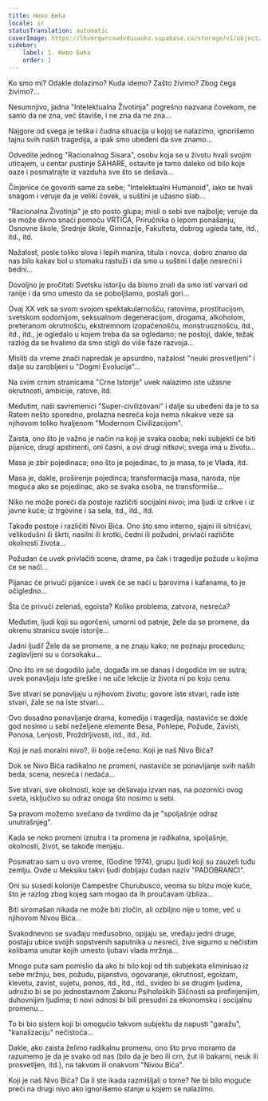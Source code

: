 ```yaml
---
title: Ниво Бића
locale: sr
statusTranslation: automatic
coverImage: https://lhvmrqwrcowdvduuaukz.supabase.co/storage/v1/object/public/strapi-uploads/small_cover-tratado-de-psicologia-revolucionaria.webp-5e15e1cec4e0ebebcde5d7fc7565d8fd.webp
sidebar:
    label: 1. Ниво Бића
    order: 1
---
```

Ko smo mi? Odakle dolazimo? Kuda idemo? Zašto živimo? Zbog čega živimo?...

Nesumnjivo, jadna "Intelektualna Životinja" pogrešno nazvana čovekom, ne samo da ne zna, već štaviše, i ne zna da ne zna...

Najgore od svega je teška i čudna situacija u kojoj se nalazimo, ignorišemo tajnu svih naših tragedija, a ipak smo ubeđeni da sve znamo...

Odvedite jednog "Racionalnog Sisara", osobu koja se u životu hvali svojim uticajem, u centar pustinje SAHARE, ostavite je tamo daleko od bilo koje oaze i posmatrajte iz vazduha sve što se dešava...

Činjenice će govoriti same za sebe; "Intelektualni Humanoid", iako se hvali snagom i veruje da je veliki čovek, u suštini je užasno slab...

"Racionalna Životinja" je sto posto glupa; misli o sebi sve najbolje; veruje da se može divno snaći pomoću VRTIĆA, Priručnika o lepom ponašanju, Osnovne škole, Srednje škole, Gimnazije, Fakulteta, dobrog ugleda tate, itd., itd., itd.

Nažalost, posle toliko slova i lepih manira, titula i novca, dobro znamo da nas bilo kakav bol u stomaku rastuži i da smo u suštini i dalje nesrećni i bedni...

Dovoljno je pročitati Svetsku istoriju da bismo znali da smo isti varvari od ranije i da smo umesto da se poboljšamo, postali gori...

Ovaj XX vek sa svom svojom spektakularnošću, ratovima, prostitucijom, svetskom sodomijom, seksualnom degeneracijom, drogama, alkoholom, preteranom okrutnošću, ekstremnom izopačenošću, monstruoznošću, itd., itd., itd., je ogledalo u kojem treba da se ogledamo; ne postoji, dakle, težak razlog da se hvalimo da smo stigli do više faze razvoja...

Misliti da vreme znači napredak je apsurdno, nažalost "neuki prosvetljeni" i dalje su zarobljeni u "Dogmi Evolucije"...

Na svim crnim stranicama "Crne Istorije" uvek nalazimo iste užasne okrutnosti, ambicije, ratove, itd.

Međutim, naši savremenici "Super-civilizovani" i dalje su ubeđeni da je to sa Ratom nešto sporedno, prolazna nesreća koja nema nikakve veze sa njihovom toliko hvaljenom "Modernom Civilizacijom".

Zaista, ono što je važno je način na koji je svaka osoba; neki subjekti će biti pijanice, drugi apstinenti, oni časni, a ovi drugi nitkovi; svega ima u životu...

Masa je zbir pojedinaca; ono što je pojedinac, to je masa, to je Vlada, itd.

Masa je, dakle, proširenje pojedinca; transformacija masa, naroda, nije moguća ako se pojedinac, ako se svaka osoba, ne transformiše...

Niko ne može poreći da postoje različiti socijalni nivoi; ima ljudi iz crkve i iz javne kuće; iz trgovine i sa sela, itd., itd., itd.

Takođe postoje i različiti Nivoi Bića. Ono što smo interno, sjajni ili sitničavi, velikodušni ili škrti, nasilni ili krotki, čedni ili požudni, privlači različite okolnosti života...

Požudan će uvek privlačiti scene, drame, pa čak i tragedije požude u kojima će se naći...

Pijanac će privući pijanice i uvek će se naći u barovima i kafanama, to je očigledno...

Šta će privući zelenaš, egoista? Koliko problema, zatvora, nesreća?

Međutim, ljudi koji su ogorčeni, umorni od patnje, žele da se promene, da okrenu stranicu svoje istorije...

Jadni ljudi! Žele da se promene, a ne znaju kako; ne poznaju proceduru; zaglavljeni su u ćorsokaku...

Ono što im se dogodilo juče, događa im se danas i dogodiće im se sutra; uvek ponavljaju iste greške i ne uče lekcije iz života ni po koju cenu.

Sve stvari se ponavljaju u njihovom životu; govore iste stvari, rade iste stvari, žale se na iste stvari...

Ovo dosadno ponavljanje drama, komedija i tragedija, nastaviće se dokle god nosimo u sebi neželjene elemente Besa, Pohlepe, Požude, Zavisti, Ponosa, Lenjosti, Proždrljivosti, itd., itd., itd.

Koji je naš moralni nivo?, ili bolje rečeno: Koji je naš Nivo Bića?

Dok se Nivo Bića radikalno ne promeni, nastaviće se ponavljanje svih naših beda, scena, nesreća i nedaća...

Sve stvari, sve okolnosti, koje se dešavaju izvan nas, na pozornici ovog sveta, isključivo su odraz onoga što nosimo u sebi.

Sa pravom možemo svečano da tvrdimo da je "spoljašnje odraz unutrašnjeg".

Kada se neko promeni iznutra i ta promena je radikalna, spoljašnje, okolnosti, život, se takođe menjaju.

Posmatrao sam u ovo vreme, (Godine 1974), grupu ljudi koji su zauzeli tuđu zemlju. Ovde u Meksiku takvi ljudi dobijaju čudan naziv "PADOBRANCI".

Oni su susedi kolonije Campestre Churubusco, veoma su blizu moje kuće, što je razlog zbog kojeg sam mogao da ih proučavam izbliza...

Biti siromašan nikada ne može biti zločin, ali ozbiljno nije u tome, već u njihovom Nivou Bića...

Svakodnevno se svađaju međusobno, opijaju se, vređaju jedni druge, postaju ubice svojih sopstvenih saputnika u nesreći, žive sigurno u nečistim kolibama unutar kojih umesto ljubavi vlada mržnja...

Mnogo puta sam pomislio da ako bi bilo koji od tih subjekata eliminisao iz sebe mržnju, bes, požudu, pijanstvo, ogovaranje, okrutnost, egoizam, klevetu, zavist, sujetu, ponos, itd., itd., itd., svideo bi se drugim ljudima, udružio bi se po jednostavnom Zakonu Psiholoških Sličnosti sa profinjenijim, duhovnijim ljudima; ti novi odnosi bi bili presudni za ekonomsku i socijalnu promenu...

To bi bio sistem koji bi omogućio takvom subjektu da napusti "garažu", "kanalizaciju" nečistoća...

Dakle, ako zaista želimo radikalnu promenu, ono što prvo moramo da razumemo je da je svako od nas (bilo da je beo ili crn, žut ili bakarni, neuk ili prosvetljen, itd.), na takvom ili onakvom "Nivou Bića".

Koji je naš Nivo Bića? Da li ste ikada razmišljali o tome? Ne bi bilo moguće preći na drugi nivo ako ignorišemo stanje u kojem se nalazimo.

